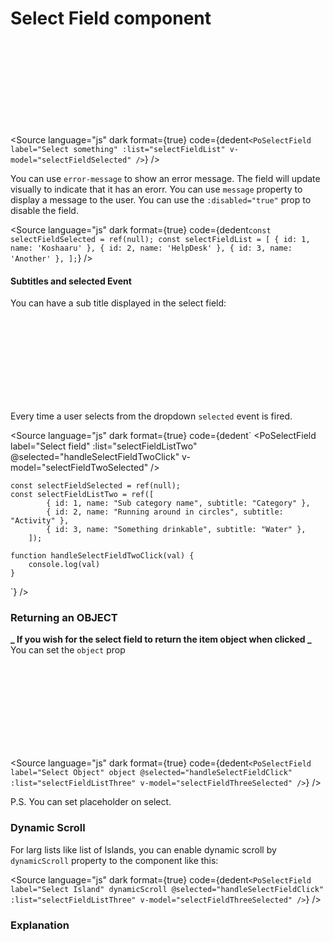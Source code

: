 # Select Field component




<div className="po-grid po-grid-cols-2 po-gap-5 po-bg-white po-p-5">
	<Story of={PoSelectFieldStories.SelectField} />
	<br />
	<br />
	<br />
	<br />
	<br />
	<br />
	<br />
	&nbsp;
</div>

<Source
	language="js"
	dark
	format={true}
	code={dedent`
    <PoSelectField
        label="Select something"
        :list="selectFieldList"
        v-model="selectFieldSelected"
    />
  `}
/>

You can use `error-message` to show an error message. The field will update visually to indicate that it has an erorr. You can use `message` property to display a message to the user.
You can use the `:disabled="true"` prop to disable the field.

<Source
	language="js"
	dark
	format={true}
	code={dedent`
    const selectFieldSelected = ref(null);
    const selectFieldList = [
        { id: 1, name: 'Koshaaru' },
        { id: 2, name: 'HelpDesk' },
        { id: 3, name: 'Another' },
    ];
  `}
/>

#### Subtitles and selected Event

You can have a sub title displayed in the select field:

<div className="po-grid po-grid-cols-2 po-gap-5 po-bg-white po-p-5">
	<Story of={PoSelectFieldStories.SelectFieldTwo} />
	<br />
	<br />
	<br />
	<br />
	<br />
	<br />
	<br />
	&nbsp;
</div>

Every time a user selects from the dropdown `selected` event is fired.

<Source
	language="js"
	dark
	format={true}
	code={dedent`
	<PoSelectField
			label="Select field"
			:list="selectFieldListTwo"
			@selected="handleSelectFieldTwoClick"
			v-model="selectFieldTwoSelected"
		/>
		
    const selectFieldSelected = ref(null);
    const selectFieldListTwo = ref([
			{ id: 1, name: "Sub category name", subtitle: "Category" },
			{ id: 2, name: "Running around in circles", subtitle: "Activity" },
			{ id: 3, name: "Something drinkable", subtitle: "Water" },
		]);

    function handleSelectFieldTwoClick(val) {
    	console.log(val)
    }

`}
/>

### Returning an OBJECT

**_ If you wish for the select field to return the item object when clicked _**
You can set the `object` prop

<div className="po-grid po-grid-cols-2 po-gap-5 po-bg-white po-p-5">
	<Story of={PoSelectFieldStories.SelectFieldThree} />
	<br />
	<br />
	<br />
	<br />
	<br />
	<br />
	<br />
	&nbsp;
</div>

<Source
	language="js"
	dark
	format={true}
	code={dedent`
		<PoSelectField
			label="Select Object"
			object
			@selected="handleSelectFieldClick"
			:list="selectFieldListThree"
			v-model="selectFieldThreeSelected"
		/>
`}
/>

P.S. You can set placeholder on select.

### Dynamic Scroll

For larg lists like list of Islands, you can enable dynamic scroll by `dynamicScroll` property to the component like this:

<Source
	language="js"
	dark
	format={true}
	code={dedent`
		<PoSelectField
			label="Select Island"
			dynamicScroll
			@selected="handleSelectFieldClick"
			:list="selectFieldListThree"
			v-model="selectFieldThreeSelected"
		/>
`}
/>

### Explanation

<ArgTypes of={PoSelectFieldStories} />
